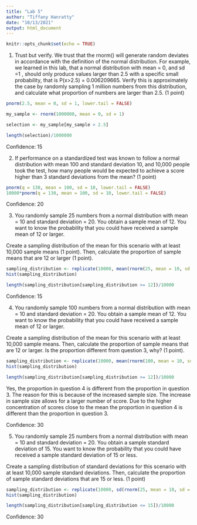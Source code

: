 ```yaml
---
title: "Lab 5"
author: "Tiffany Hanratty"
date: "10/13/2021"
output: html_document
---
```


```r
knitr::opts_chunk$set(echo = TRUE)
```

1. Trust but verify. We trust that the rnorm() will generate random deviates in accordance with the definition of the normal distribution. For example, we learned in this lab, that a normal distribution with mean = 0, and sd =1 , should only produce values larger than 2.5 with a specific small probability, that is P(x>2.5) = 0.006209665. Verify this is approximately the case by randomly sampling 1 million numbers from this distribution, and calculate what proportion of numbers are larger than 2.5. (1 point)

```r
pnorm(2.5, mean = 0, sd = 1, lower.tail = FALSE)

my_sample <- rnorm(1000000, mean = 0, sd = 1)

selection <- my_sample[my_sample > 2.5]

length(selection)/1000000
```
Confidence: 15

2. If performance on a standardized test was known to follow a normal distribution with mean 100 and standard deviation 10, and 10,000 people took the test, how many people would be expected to achieve a score higher than 3 standard deviations from the mean? (1 point)

```r
pnorm(q = 130, mean = 100, sd = 10, lower.tail = FALSE)
10000*pnorm(q = 130, mean = 100, sd = 10, lower.tail = FALSE)
```
Confidence: 20

3. You randomly sample 25 numbers from a normal distribution with mean = 10 and standard deviation = 20. You obtain a sample mean of 12. You want to know the probability that you could have received a sample mean of 12 or larger.

Create a sampling distribution of the mean for this scenario with at least 10,000 sample means (1 point). Then, calculate the proportion of sample means that are 12 or larger (1 point).

```r
sampling_distribution <- replicate(10000, mean(rnorm(25, mean = 10, sd = 20)) )
hist(sampling_distribution)

length(sampling_distribution[sampling_distribution >= 12])/10000

```
Confidence: 15

4. You randomly sample 100 numbers from a normal distribution with mean = 10 and standard deviation = 20. You obtain a sample mean of 12. You want to know the probability that you could have received a sample mean of 12 or larger.

Create a sampling distribution of the mean for this scenario with at least 10,000 sample means. Then, calculate the proportion of sample means that are 12 or larger. Is the proportion different from question 3, why? (1 point).

```r
sampling_distribution <- replicate(10000, mean(rnorm(100, mean = 10, sd = 20)) )
hist(sampling_distribution)

length(sampling_distribution[sampling_distribution >= 12])/10000
```
Yes, the proportion in question 4 is different from the proportion in question 3. The reason for this is because of the increased sample size. The increase in sample size allows for a larger number of score. Due to the higher concentration of scores close to the mean the proportion in question 4 is different than the proportion in question 3. 

Confidence: 30

5. You randomly sample 25 numbers from a normal distribution with mean = 10 and standard deviation = 20. You obtain a sample standard deviation of 15. You want to know the probability that you could have received a sample standard deviation of 15 or less.

Create a sampling distribution of standard deviations for this scenario with at least 10,000 sample standard deviations. Then, calculate the proportion of sample standard deviations that are 15 or less. (1 point)

```r
sampling_distribution <- replicate(10000, sd(rnorm(25, mean = 10, sd = 20)) )
hist(sampling_distribution)

length(sampling_distribution[sampling_distribution <= 15])/10000
```
Confidence: 30

